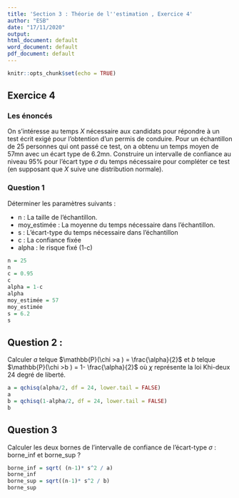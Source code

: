 ```yaml
---
title: 'Section 3 : Théorie de l''estimation , Exercice 4'
author: "ESB"
date: "17/11/2020"
output:
html_document: default
word_document: default
pdf_document: default
---
```

  
```r
knitr::opts_chunk$set(echo = TRUE)
```

## Exercice 4

### Les énoncés 
On s'intéresse au temps $X$ nécessaire aux candidats pour répondre à un test écrit exigé pour  l'obtention d'un permis de conduire. Pour un échantillon de $25$ personnes qui ont passé ce test, on a  obtenu un temps moyen de $57$mn avec un écart type de $6.2$mn. Construire un intervalle de confiance au  niveau $95\%$ pour l'écart type $\sigma$ du temps nécessaire pour compléter ce test (en supposant que $X$ suive  une distribution normale). 
 

### Question 1
Déterminer les paramètres suivants : 

- n : La taille de l'échantillon.
- moy_estimée : La moyenne du temps nécessaire dans l'échantillon.
- s : L'écart-type du temps nécessaire dans l'échantillon
- c : La confiance fixée 
- alpha : le risque fixé (1-c)

```r
n = 25
n
c = 0.95
c
alpha = 1-c
alpha
moy_estimée = 57
moy_estimée
s = 6.2
s
```

## Question 2 : 
Calculer $a$ telque $\mathbb{P}(\chi >a ) = \frac{\alpha}{2}$ et $b$ telque $\mathbb{P}(\chi >b ) = 1- \frac{\alpha}{2}$ où $\chi$ représente la loi Khi-deux $24$ degré de liberté. 

```r
a = qchisq(alpha/2, df = 24, lower.tail = FALSE)
a
b = qchisq(1-alpha/2, df = 24, lower.tail = FALSE)
b
```

## Question 3
Calculer les deux bornes de l'intervalle de confiance de l'écart-type $\sigma$ :  borne_inf et borne_sup ?
```r
borne_inf = sqrt( (n-1)* s^2 / a)
borne_inf
borne_sup = sqrt((n-1)* s^2 / b)
borne_sup
```

